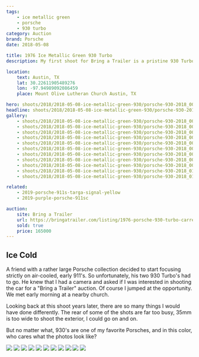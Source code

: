 ```yaml
---
tags:
    - ice metallic green
    - porsche
    - 930 turbo
category: Auction
brand: Porsche
date: 2018-05-08

title: 1976 Ice Metallic Green 930 Turbo
description: My first shoot for Bring a Trailer is a pristine 930 Turbo painted in a glorious shade of Ice Metallic Green that sells for $165,000!

location:
    text: Austin, TX
    lat: 30.22611905489276
    lon: -97.94989092086459
    place: Mount Olive Lutheran Church Austin, TX

hero: shoots/2018/2018-05-08-ice-metallic-green-930/porsche-930-2018_005
headline: shoots/2018/2018-05-08-ice-metallic-green-930/porsche-930-2018_008
gallery:
    - shoots/2018/2018-05-08-ice-metallic-green-930/porsche-930-2018_001
    - shoots/2018/2018-05-08-ice-metallic-green-930/porsche-930-2018_002
    - shoots/2018/2018-05-08-ice-metallic-green-930/porsche-930-2018_003
    - shoots/2018/2018-05-08-ice-metallic-green-930/porsche-930-2018_004
    - shoots/2018/2018-05-08-ice-metallic-green-930/porsche-930-2018_005
    - shoots/2018/2018-05-08-ice-metallic-green-930/porsche-930-2018_006
    - shoots/2018/2018-05-08-ice-metallic-green-930/porsche-930-2018_007
    - shoots/2018/2018-05-08-ice-metallic-green-930/porsche-930-2018_008
    - shoots/2018/2018-05-08-ice-metallic-green-930/porsche-930-2018_009
    - shoots/2018/2018-05-08-ice-metallic-green-930/porsche-930-2018_010
    - shoots/2018/2018-05-08-ice-metallic-green-930/porsche-930-2018_011

related:
    - 2019-porsche-911s-targa-signal-yellow
    - 2019-purple-porsche-911sc

auction:
    site: Bring a Trailer
    url: https://bringatrailer.com/listing/1976-porsche-930-turbo-carrera-5/
    sold: true
    price: 165000
---
```



## Ice Cold

A friend with a rather large Porsche collection decided to start focusing strictly on air-cooled, early 911's. So unfortunately, his two 930 Turbo's had to go. He knew that I had a camera and asked if I was interested in shooting the car for a "Bring a Trailer" auction. Of course I jumped at the opportunity. We met early morning at a nearby church.

Looking back at this shoot years later, there are so many things I would have done differently. The rear of some of the shots are far too busy, 35mm is too wide to shoot the exterior, I could go on and on.

But no matter what, 930's are one of my favorite Porsches, and in this color, who cares what the photos look like?

<Gallery>
    <div class="grid grid-cols-12 gap-8">
        <Image src={frontmatter.gallery[2]} class="w-full h-full object-cover" figureClass="col-span-12" sizes="100vw" />
        <Image src={frontmatter.gallery[4]} class="w-full h-full object-cover" figureClass="col-span-6" sizes="50vw" />
        <Image src={frontmatter.gallery[5]} class="w-full h-full object-cover" figureClass="col-span-6" sizes="50vw" />
        <Image src={frontmatter.gallery[3]} class="w-full h-full object-cover" figureClass="col-span-6" sizes="50vw" />
        <Image src={frontmatter.gallery[0]} class="w-full h-full object-cover" figureClass="col-span-6" sizes="50vw" />
        <Image src={frontmatter.gallery[1]} class="w-full h-full object-cover" figureClass="col-span-6" sizes="50vw" />
        <Image src={frontmatter.gallery[7]} class="w-full h-full object-cover" figureClass="col-span-6" sizes="50vw" />
        <Image src={frontmatter.gallery[8]} class="w-full h-full object-cover" figureClass="col-span-4" sizes="50vw" />
        <Image src={frontmatter.gallery[9]} class="w-full h-full object-cover" figureClass="col-span-8" sizes="50vw" />
        <Image src={frontmatter.gallery[10]} class="w-full h-full object-cover" figureClass="col-span-12" sizes="50vw" />
        <Image src={frontmatter.gallery[6]} class="w-full h-full object-cover" figureClass="col-span-12" sizes="50vw" />
    </div>
</Gallery>
